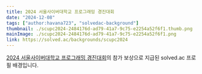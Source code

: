 ```yaml
---
title: 2024 서울사이버대학교 프로그래밍 경진대회
date: "2024-12-08"
tags: ["author:havana723", "solvedac-background"]
thumbnail: ./scupc2024-2484176d-ad79-41a7-9c75-e2254a52f6f1.thumb.png
mainImage: ./scupc2024-2484176d-ad79-41a7-9c75-e2254a52f6f1.png
link: https://solved.ac/backgrounds/scupc2024
---
```


[2024 서울사이버대학교 프로그래밍 경진대회](https://www.acmicpc.net/contest/view/1424)의 참가 보상으로 지급된 solved.ac 프로필 배경입니다.
